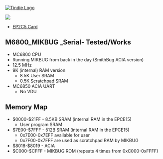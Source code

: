<a href="https://www.tindie.com/products/land_boards/z80-6502-6809-fpga-multicomp-pcb-ep2c5-db/" >
<img src="http://land-boards.com/tindie/tindie-larges-v2.png" alt="Tindie Logo">
</img></a> 

<img src="http://land-boards.com/blwiki/images/8/8e/P971-cropped-720px.jpg"></img>

* [http://land-boards.com/blwiki/index.php?title=EP2C5-DB EP2C5 Card]

== M6800_MIKBUG _Serial- Tested/Works ==

* MC6800 CPU
* Running MIKBUG from back in the day (SmithBug ACIA version)
* 12.5 MHz
* 9K (internal) RAM version
** 8.5K User SRAM
** 0.5K Scratchpad SRAM
* MC6850 ACIA UART
** No VDU

== Memory Map ==

* $0000-$21FF - 8.5KB SRAM (internal RAM in the EPCE15)
** User program SRAM
*	$7E00-$7FFF - 512B SRAM (internal RAM in the EPCE15)
** 0x7E00-0x7EFF available for user
** 0x7F00-0x7FFF are used as scratchpad RAM by MIKBUG
*	$8018-$8019 - ACIA
* $C000-$CFFF - MIKBUG ROM (repeats 4 times from 0xC000-0xFFFF)
